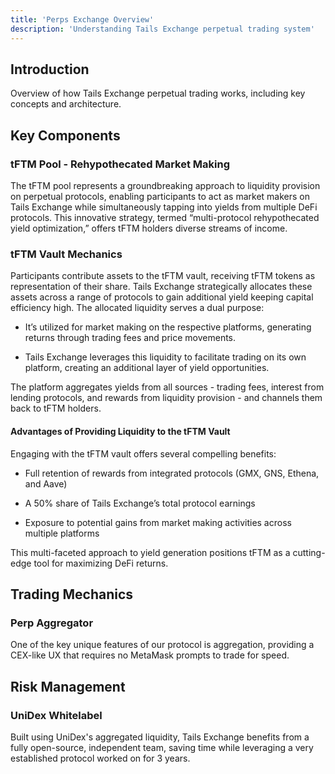 ```yaml
---
title: 'Perps Exchange Overview'
description: 'Understanding Tails Exchange perpetual trading system'
---
```


## Introduction

Overview of how Tails Exchange perpetual trading works, including key concepts and architecture.

## Key Components

### tFTM Pool - Rehypothecated Market Making

The tFTM pool represents a groundbreaking approach to liquidity provision on perpetual protocols, enabling participants to act as market makers on Tails Exchange while simultaneously tapping into yields from multiple DeFi protocols. This innovative strategy, termed “multi-protocol rehypothecated yield optimization,” offers tFTM holders diverse streams of income.

### tFTM Vault Mechanics

Participants contribute assets to the tFTM vault, receiving tFTM tokens as representation of their share. Tails Exchange strategically allocates these assets across a range of protocols to gain additional yield keeping capital efficiency high. The allocated liquidity serves a dual purpose:

* It’s utilized for market making on the respective platforms, generating returns through trading fees and price movements.

* Tails Exchange leverages this liquidity to facilitate trading on its own platform, creating an additional layer of yield opportunities.

The platform aggregates yields from all sources - trading fees, interest from lending protocols, and rewards from liquidity provision - and channels them back to tFTM holders.

#### Advantages of Providing Liquidity to the tFTM Vault

Engaging with the tFTM vault offers several compelling benefits:

* Full retention of rewards from integrated protocols (GMX, GNS, Ethena, and Aave)

* A 50% share of Tails Exchange’s total protocol earnings

* Exposure to potential gains from market making activities across multiple platforms

This multi-faceted approach to yield generation positions tFTM as a cutting-edge tool for maximizing DeFi returns.

## Trading Mechanics

### Perp Aggregator

One of the key unique features of our protocol is aggregation, providing a CEX-like UX that requires no MetaMask prompts to trade for speed.

## Risk Management

### UniDex Whitelabel

Built using UniDex's aggregated liquidity, Tails Exchange benefits from a fully open-source, independent team, saving time while leveraging a very established protocol worked on for 3 years.